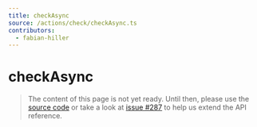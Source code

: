 ```yaml
---
title: checkAsync
source: /actions/check/checkAsync.ts
contributors:
  - fabian-hiller
---
```


# checkAsync

> The content of this page is not yet ready. Until then, please use the [source code](https://github.com/fabian-hiller/valibot/blob/main/library/src/actions/check/checkAsync.ts) or take a look at [issue #287](https://github.com/fabian-hiller/valibot/issues/287) to help us extend the API reference.
